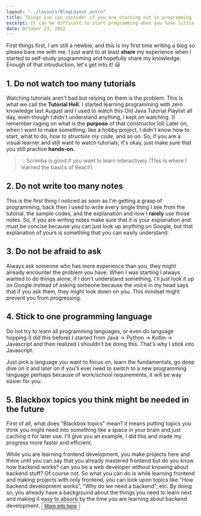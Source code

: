 ```yaml
---
layout: "../layouts/BlogLayout.astro"
title: Things you can consider if you are starting out in programming
excerpt: It can be difficult to start programming when you have little to no knowledge of it, but with the right guidance, you can get the grasp ot it. Here are some things I learned during my first year of programming.
date: October 23, 2022
---
```


First things first, I am still a newbie, and this is my first time writing a blog so please bare me with me. I just want to at least **share** my experience when I started to self-study programming and hopefully share my knowledge. Enough of that introduction, let's get into it! 😃

## 1. Do not watch too many tutorials

Watching tutorials aren't bad but relying on them is the problem. This is what we call the **Tutorial Hell.** I started learning programming with zero knowledge last August and I used to watch this Old Java Tutorial Playlist all day, even though I didn't understand anything, I kept on watching. (I remember raging on what is the **purpose** of that constructor lol) Later on, when I want to make something, like a hobby project, I didn't know how to start, what to do, _how to structure my code,_ and so on. So, if you are a visual learner and still want to watch tutorials, it's okay, just make sure that you still practice **hands-on.**

> 💡 Scrimba is good if you want to learn interactively (This is where I learned the basics of React!)

## 2. Do not write too many notes

This is the first thing I noticed as soon as I'm getting a grasp of programming, back then I used to write every single thing I see from the tutorial, the sample codes, and the explanation and now I **rarely** use those notes. So, if you are writing notes make sure that it is your explanation and must be concise because you can just look up anything on Google, but that explanation of yours is something that you can easily understand.

## 3. Do not be afraid to ask

Always ask someone who has more experience than you, they might already encounter the problem you have. When I was starting I always wanted to do things alone, if I don't understand something, I'll just look it up on Google instead of asking someone because the voice in my head says that if you ask them, they might look down on you. This mindset might prevent you from progressing.

## 4. Stick to one programming language

Do not try to learn all programming languages, or even do language hopping (I did this before) I started from Java -> Python -> Kotlin -> Javascript and then realized I shouldn't be doing this. That's why I stick into Javascript.

Just pick a language you want to focus on, learn the fundamentals, go deep dive on it and later on if you'll ever need to switch to a new programming language perhaps because of work/school requirements, it will be way easier for you.

## 5. Blackbox topics you think might be needed in the future

First of all, what does "Blackbox topics" mean? it means putting topics you think you might need into something like a space in your brain and just caching it for later use. I'll give you an example, I did this and made my progress more faster and efficient.

While you are learning frontend development, you make projects here and there until you can say that you already mastered frontend but do you know how backend works? can you be a web developer without knowing about backend stuff? Of course not. So what you can do is while learning frontend and making projects with only frontend, you can look upon topics like "How backend development works", "Why do we need a backend", etc. By doing so, you already have a background about the things you need to learn next and making it easy to absorb by the time you are learning about backend development. <button class="btn"> [More info here](https://www.youtube.com/watch?v=RDzsrmMl48I&t=377s)</button>
